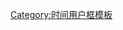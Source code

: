 {{User UTC|-1}}<includeonly>[[Category:UTC-1区维基人|{{PAGENAME}}]]</includeonly><noinclude>
[[Category:时间用户框模板]]
</noinclude>